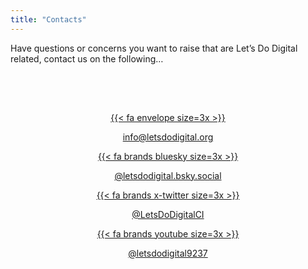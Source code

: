 ```yaml
---
title: "Contacts"
---
```


Have questions or concerns you want to raise that are Let’s Do Digital related, contact us on the following...

::::: {.grid style="padding-left: 5.5em; padding-right: 5.5em; padding-top: 3.5em;" id=contact-grid}

:::: {.g-col-12 .g-col-md-6 style="text-align:center;"}
[{{< fa envelope size=3x >}}](mailto:info@letsdodigital.org)

[info@letsdodigital.org](mailto:info@letsdodigital.org)
::::

:::: {.g-col-12 .g-col-md-6 style="text-align:center;"}
[{{< fa brands bluesky size=3x >}}](https://bsky.app/profile/letsdodigital.bsky.social)

[@letsdodigital.bsky.social](https://bsky.app/profile/letsdodigital.bsky.social)
::::

:::: {.g-col-12 .g-col-md-6 style="text-align:center;"}
[{{< fa brands x-twitter size=3x >}}](https://x.com/LetsDoDigitalCI)

[@LetsDoDigitalCI](https://x.com/LetsDoDigitalCI)
::::

:::: {.g-col-12 .g-col-md-6 style="text-align:center;"}
[{{< fa brands youtube size=3x >}}](http://www.youtube.com/@letsdodigital9237)

[@letsdodigital9237](http://www.youtube.com/@letsdodigital9237)
::::

:::::
